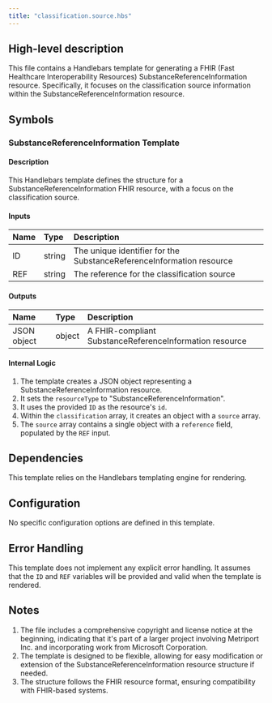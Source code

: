 ```yaml
---
title: "classification.source.hbs"
---
```


## High-level description
This file contains a Handlebars template for generating a FHIR (Fast Healthcare Interoperability Resources) SubstanceReferenceInformation resource. Specifically, it focuses on the classification source information within the SubstanceReferenceInformation resource.

## Symbols

### SubstanceReferenceInformation Template
#### Description
This Handlebars template defines the structure for a SubstanceReferenceInformation FHIR resource, with a focus on the classification source.

#### Inputs
| Name | Type | Description |
|:-----|:-----|:------------|
| ID   | string | The unique identifier for the SubstanceReferenceInformation resource |
| REF  | string | The reference for the classification source |

#### Outputs
| Name | Type | Description |
|:-----|:-----|:------------|
| JSON object | object | A FHIR-compliant SubstanceReferenceInformation resource |

#### Internal Logic
1. The template creates a JSON object representing a SubstanceReferenceInformation resource.
2. It sets the `resourceType` to "SubstanceReferenceInformation".
3. It uses the provided `ID` as the resource's `id`.
4. Within the `classification` array, it creates an object with a `source` array.
5. The `source` array contains a single object with a `reference` field, populated by the `REF` input.

## Dependencies
This template relies on the Handlebars templating engine for rendering.

## Configuration
No specific configuration options are defined in this template.

## Error Handling
This template does not implement any explicit error handling. It assumes that the `ID` and `REF` variables will be provided and valid when the template is rendered.

## Notes
1. The file includes a comprehensive copyright and license notice at the beginning, indicating that it's part of a larger project involving Metriport Inc. and incorporating work from Microsoft Corporation.
2. The template is designed to be flexible, allowing for easy modification or extension of the SubstanceReferenceInformation resource structure if needed.
3. The structure follows the FHIR resource format, ensuring compatibility with FHIR-based systems.